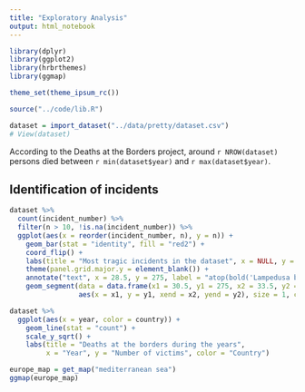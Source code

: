 ```yaml
---
title: "Exploratory Analysis"
output: html_notebook
---
```


```r
library(dplyr)
library(ggplot2)
library(hrbrthemes)
library(ggmap)

theme_set(theme_ipsum_rc())

source("../code/lib.R")

dataset = import_dataset("../data/pretty/dataset.csv")
# View(dataset)
```

According to the Deaths at the Borders project, around `r NROW(dataset)` persons died between `r min(dataset$year)` and `r max(dataset$year)`.

## Identification of incidents

```r
dataset %>%
  count(incident_number) %>%
  filter(n > 10, !is.na(incident_number)) %>%
  ggplot(aes(x = reorder(incident_number, n), y = n)) +
    geom_bar(stat = "identity", fill = "red2") +
    coord_flip() +
    labs(title = "Most tragic incidents in the dataset", x = NULL, y = "Number of victims") +
    theme(panel.grid.major.y = element_blank()) +
    annotate("text", x = 28.5, y = 275, label = "atop(bold('Lampedusa boat tragedy'), 'There was a huge mobilization to find the victims')", parse = T) +
    geom_segment(data = data.frame(x1 = 30.5, y1 = 275, x2 = 33.5, y2 = 275),
                 aes(x = x1, y = y1, xend = x2, yend = y2), size = 1, color = "grey60")
```


```r
dataset %>%
  ggplot(aes(x = year, color = country)) +
    geom_line(stat = "count") +
    scale_y_sqrt() +
    labs(title = "Deaths at the borders during the years",
         x = "Year", y = "Number of victims", color = "Country")
```

```r
europe_map = get_map("mediterranean sea")
ggmap(europe_map)
```


